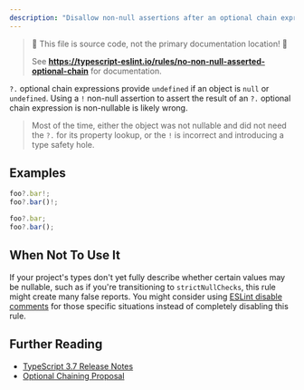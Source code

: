 ```yaml
---
description: "Disallow non-null assertions after an optional chain expression."
---
```



> 🛑 This file is source code, not the primary documentation location! 🛑
>
> See **https://typescript-eslint.io/rules/no-non-null-asserted-optional-chain** for documentation.

`?.` optional chain expressions provide `undefined` if an object is `null` or `undefined`.
Using a `!` non-null assertion to assert the result of an `?.` optional chain expression is non-nullable is likely wrong.

> Most of the time, either the object was not nullable and did not need the `?.` for its property lookup, or the `!` is incorrect and introducing a type safety hole.

## Examples

<Tabs>
<TabItem value="❌ Incorrect">

```ts
foo?.bar!;
foo?.bar()!;
```

</TabItem>
<TabItem value="✅ Correct">

```ts
foo?.bar;
foo?.bar();
```

</TabItem>
</Tabs>

## When Not To Use It

If your project's types don't yet fully describe whether certain values may be nullable, such as if you're transitioning to `strictNullChecks`, this rule might create many false reports.
You might consider using [ESLint disable comments](https://eslint.org/docs/latest/use/configure/rules#using-configuration-comments-1) for those specific situations instead of completely disabling this rule.

## Further Reading

- [TypeScript 3.7 Release Notes](https://www.typescriptlang.org/docs/handbook/release-notes/typescript-3-7.html)
- [Optional Chaining Proposal](https://github.com/tc39/proposal-optional-chaining/)
